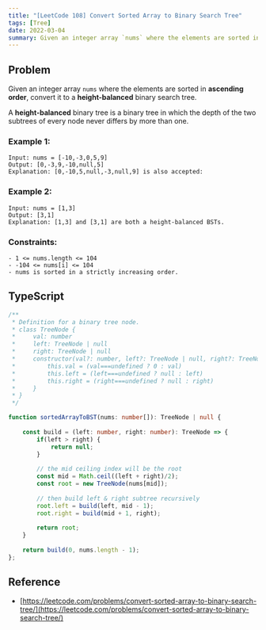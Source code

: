 ```yaml
---
title: "[LeetCode 108] Convert Sorted Array to Binary Search Tree"
tags: [Tree]
date: 2022-03-04
summary: Given an integer array `nums` where the elements are sorted in **ascending order**, convert it to a **height-balanced** binary search tree.
---
```


## Problem

Given an integer array `nums` where the elements are sorted in **ascending order**, convert it to a **height-balanced** binary search tree.

A **height-balanced** binary tree is a binary tree in which the depth of the two subtrees of every node never differs by more than one.

### Example 1:

```
Input: nums = [-10,-3,0,5,9]
Output: [0,-3,9,-10,null,5]
Explanation: [0,-10,5,null,-3,null,9] is also accepted:
```

### Example 2:

```
Input: nums = [1,3]
Output: [3,1]
Explanation: [1,3] and [3,1] are both a height-balanced BSTs.
```
 
### Constraints:

```
- 1 <= nums.length <= 104
- -104 <= nums[i] <= 104
- nums is sorted in a strictly increasing order.
```

## TypeScript

```typescript
/**
 * Definition for a binary tree node.
 * class TreeNode {
 *     val: number
 *     left: TreeNode | null
 *     right: TreeNode | null
 *     constructor(val?: number, left?: TreeNode | null, right?: TreeNode | null) {
 *         this.val = (val===undefined ? 0 : val)
 *         this.left = (left===undefined ? null : left)
 *         this.right = (right===undefined ? null : right)
 *     }
 * }
 */

function sortedArrayToBST(nums: number[]): TreeNode | null {
    
    const build = (left: number, right: number): TreeNode => {
        if(left > right) {
            return null;
        }
        
        // the mid ceiling index will be the root
        const mid = Math.ceil((left + right)/2);
        const root = new TreeNode(nums[mid]);
        
        // then build left & right subtree recursively
        root.left = build(left, mid - 1);
        root.right = build(mid + 1, right);
        
        return root;
    }
    
    return build(0, nums.length - 1);
};
```

## Reference

- [https://leetcode.com/problems/convert-sorted-array-to-binary-search-tree/](https://leetcode.com/problems/convert-sorted-array-to-binary-search-tree/)